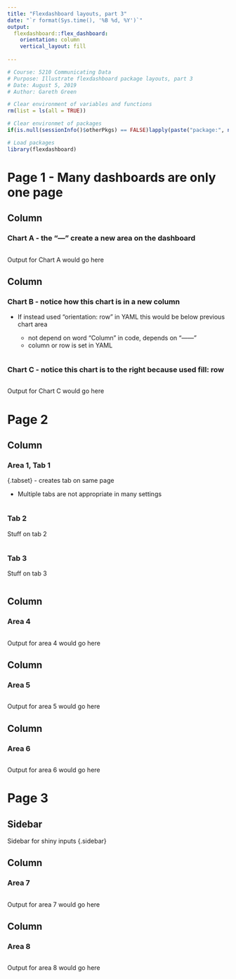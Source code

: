 ```yaml
---
title: "Flexdashboard layouts, part 3"  
date: "`r format(Sys.time(), '%B %d, %Y')`"
output: 
  flexdashboard::flex_dashboard:
    orientation: column
    vertical_layout: fill
    
---
```


```r
# Course: 5210 Communicating Data
# Purpose: Illustrate flexdashboard package layouts, part 3
# Date: August 5, 2019
# Author: Gareth Green

```

```r
# Clear environment of variables and functions
rm(list = ls(all = TRUE)) 

# Clear environmet of packages
if(is.null(sessionInfo()$otherPkgs) == FALSE)lapply(paste("package:", names(sessionInfo()$otherPkgs), sep=""), detach, character.only = TRUE, unload = TRUE)

```

```r
# Load packages
library(flexdashboard)

```


Page 1 - Many dashboards are only one page
=======================================================================

Column {data-width=600}
-----------------------------------------------------------------------

### Chart A - the "---" create a new area on the dashboard

```r

```

Output for Chart A would go here

Column {data-width=400}
-----------------------------------------------------------------------

### Chart B - notice how this chart is in a new column

+ If instead used "orientation: row" in YAML this would be below previous chart area  

    - not depend on word "Column" in code, depends on "------"
    - column or row is set in YAML

```r

```

### Chart C - notice this chart is to the right because used fill: row

```r

```

Output for Chart C would go here


Page 2
=======================================================================

Column {.tabset data-width=250}
-----------------------------------------------------------------------
### Area 1, Tab 1

{.tabset} - creates tab on same page  

+ Multiple tabs are not appropriate in many settings  

```r

```

### Tab 2
Stuff on tab 2

```r

```

### Tab 3
Stuff on tab 3

```r

```

Column {data-width=250}
-----------------------------------------------------------------------
### Area 4

```r

```

Output for area 4 would go here


Column {data-width=250}
-----------------------------------------------------------------------
### Area 5

```r

```

Output for area 5 would go here


Column {data-width=250}
-----------------------------------------------------------------------
### Area 6

```r

```

Output for area 6 would go here


Page 3
=======================================================================

Sidebar {.sidebar}
-----------------------------------------------------------------------

Sidebar for shiny inputs {.sidebar}


Column {data-width=250}
-----------------------------------------------------------------------
### Area 7

```r

```

Output for area 7 would go here


Column {data-width=250}
-----------------------------------------------------------------------
### Area 8

```r

```

Output for area 8 would go here
